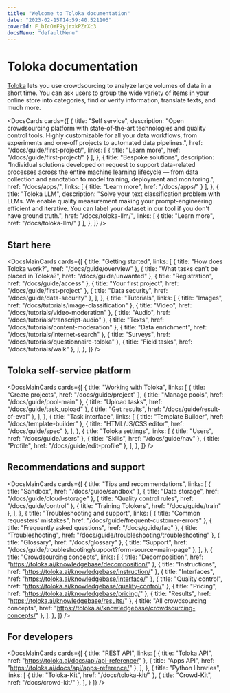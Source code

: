 ```yaml
---
title: "Welcome to Toloka documentation"
date: "2023-02-15T14:59:40.521106"
coverId: F_bIcOYF9yjrxkPZrXc3
docsMenu: "defaultMenu"
---
```



# Toloka documentation

[Toloka](https://toloka.ai/) lets you use crowdsourcing to analyze large volumes of data in a short time. You can ask users to group the wide variety of items in your online store into categories, find or verify information, translate texts, and much more.

<DocsCards
  cards={[
    {
      title: "Self service",
      description: "Open crowdsourcing platform with state-of-the-art technologies and quality control tools. Highly customizable for all your data workflows, from experiments and one-off projects to automated data pipelines.",
      href: "/docs/guide/first-project/",
      links: [
        { title: "Learn more", href: "/docs/guide/first-project/" }
      ],
    },
    {
      title: "Bespoke solutions",
      description: "Individual solutions developed on request to support data-related processes across the entire machine learning lifecycle — from data collection and annotation to model training, deployment and monitoring.",
      href: "/docs/apps/",
      links: [
        { title: "Learn more", href: "/docs/apps/" }
      ],
    },
    {
      title: "Toloka LLM",
      description: "Solve your text classification problem with LLMs. We enable quality measurement making your prompt-engineering efficient and iterative. You can label your dataset in our tool if you don't have ground truth.",
      href: "/docs/toloka-llm/",
      links: [
        { title: "Learn more", href: "/docs/toloka-llm/" }
      ],
    },
  ]}
/>

## Start here

<DocsMainCards
  cards={[
    {
      title: "Getting started",
      links: [
        { title: "How does Toloka work?", href: "/docs/guide/overview" },
        { title: "What tasks can't be placed in Toloka?", href: "/docs/guide/unwanted" },
        { title: "Registration", href: "/docs/guide/access" },
        { title: "Your first project", href: "/docs/guide/first-project" },
        { title: "Data security", href: "/docs/guide/data-security" },
      ],
    },
    {
      title: "Tutorials",
      links: [
        { title: "Images", href: "/docs/tutorials/image-classification" },
        { title: "Video", href: "/docs/tutorials/video-moderation" },
        { title: "Audio", href: "/docs/tutorials/transcript-audio" },
        { title: "Texts", href: "/docs/tutorials/content-moderation" },
        { title: "Data enrichment", href: "/docs/tutorials/internet-search" },
        { title: "Surveys", href: "/docs/tutorials/questionnaire-toloka" },
        { title: "Field tasks", href: "/docs/tutorials/walk" },
      ],
    },
  ]}
/>

## Toloka self-service platform

<DocsMainCards
  cards={[
    {
      title: "Working with Toloka",
      links: [
        { title: "Create projects", href: "/docs/guide/project" },
        { title: "Manage pools", href: "/docs/guide/pool-main" },
        { title: "Upload tasks", href: "/docs/guide/task_upload" },
        { title: "Get results", href: "/docs/guide/result-of-eval" },
      ],
    },
    {
      title: "Task interface",
      links: [
        { title: "Template Builder", href: "/docs/template-builder" },
        { title: "HTML/JS/CSS editor", href: "/docs/guide/spec" },
      ],
    },
    {
      title: "Toloka settings",
      links: [
        { title: "Users", href: "/docs/guide/users" },
        { title: "Skills", href: "/docs/guide/nav" },
        { title: "Profile", href: "/docs/guide/edit-profile" },
      ],
    },
  ]}
/>

## Recommendations and support

<DocsMainCards
  cards={[
    {
      title: "Tips and recommendations",
      links: [
        { title: "Sandbox", href: "/docs/guide/sandbox" },
        { title: "Data storage", href: "/docs/guide/cloud-storage" },
        { title: "Quality control rules", href: "/docs/guide/control" },
        { title: "Training Tolokers", href: "/docs/guide/train" },
      ],
    },
    {
      title: "Troubleshooting and support",
      links: [
        { title: "Common requesters' mistakes", href: "/docs/guide/frequent-customer-errors" },
        { title: "Frequently asked questions", href: "/docs/guide/faq" },
        { title: "Troubleshooting", href: "/docs/guide/troubleshooting/troubleshooting" },
        { title: "Glossary", href: "/docs/glossary" },
        { title: "Support", href: "/docs/guide/troubleshooting/support?form-source=main-page" },
      ],
    },
    {
      title: "Crowdsourcing concepts",
      links: [
        { title: "Decomposition", href: "https://toloka.ai/knowledgebase/decomposition/" },
        { title: "Instructions", href: "https://toloka.ai/knowledgebase/instruction/" },
        { title: "Interfaces", href: "https://toloka.ai/knowledgebase/interface/" },
        { title: "Quality control", href: "https://toloka.ai/knowledgebase/quality-control/" },
        { title: "Pricing", href: "https://toloka.ai/knowledgebase/pricing/" },
        { title: "Results", href: "https://toloka.ai/knowledgebase/results/" },
        { title: "All crowdsourcing concepts", href: "https://toloka.ai/knowledgebase/crowdsourcing-concepts/" },
      ],
    },
  ]}
/>

## For developers

<DocsMainCards
  cards={[
    {
      title: "REST API",
      links: [
        { title: "Toloka API", href: "https://toloka.ai/docs/api/api-reference/" },
        { title: "Apps API", href: "https://toloka.ai/docs/api/apps-reference/" },
      ],
    },
    {
      title: "Python libraries",
      links: [
        { title: "Toloka-Kit", href: "/docs/toloka-kit/" },
        { title: "Crowd-Kit", href: "/docs/crowd-kit/" },
      ],
    }
  ]}
/>

<GlobalCommunity/>

<SocialMedia/>
